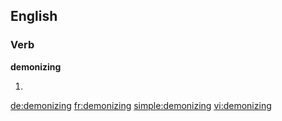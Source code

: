==English==

===Verb===
'''demonizing'''

# {{present participle of|demonize}}

[[de:demonizing]]
[[fr:demonizing]]
[[simple:demonizing]]
[[vi:demonizing]]